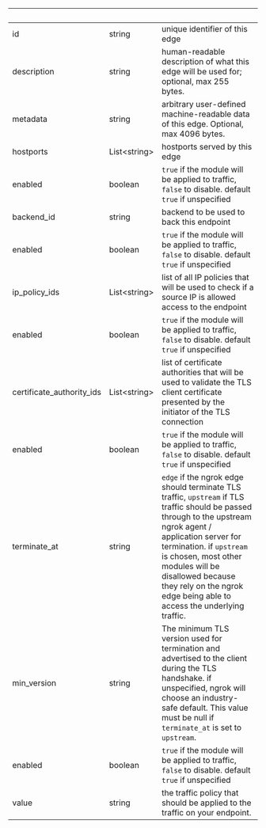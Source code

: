| &nbsp;                    | &nbsp;             | &nbsp;                                                                                                                                                                                                                                                                                                                      |
| ------------------------- | ------------------ | --------------------------------------------------------------------------------------------------------------------------------------------------------------------------------------------------------------------------------------------------------------------------------------------------------------------------- |
| id                        | string             | unique identifier of this edge                                                                                                                                                                                                                                                                                              |
| description               | string             | human-readable description of what this edge will be used for; optional, max 255 bytes.                                                                                                                                                                                                                                     |
| metadata                  | string             | arbitrary user-defined machine-readable data of this edge. Optional, max 4096 bytes.                                                                                                                                                                                                                                        |
| hostports                 | List&lt;string&gt; | hostports served by this edge                                                                                                                                                                                                                                                                                               |
| enabled                   | boolean            | `true` if the module will be applied to traffic, `false` to disable. default `true` if unspecified                                                                                                                                                                                                                          |
| backend_id                | string             | backend to be used to back this endpoint                                                                                                                                                                                                                                                                                    |
| enabled                   | boolean            | `true` if the module will be applied to traffic, `false` to disable. default `true` if unspecified                                                                                                                                                                                                                          |
| ip_policy_ids             | List&lt;string&gt; | list of all IP policies that will be used to check if a source IP is allowed access to the endpoint                                                                                                                                                                                                                         |
| enabled                   | boolean            | `true` if the module will be applied to traffic, `false` to disable. default `true` if unspecified                                                                                                                                                                                                                          |
| certificate_authority_ids | List&lt;string&gt; | list of certificate authorities that will be used to validate the TLS client certificate presented by the initiator of the TLS connection                                                                                                                                                                                   |
| enabled                   | boolean            | `true` if the module will be applied to traffic, `false` to disable. default `true` if unspecified                                                                                                                                                                                                                          |
| terminate_at              | string             | `edge` if the ngrok edge should terminate TLS traffic, `upstream` if TLS traffic should be passed through to the upstream ngrok agent / application server for termination. if `upstream` is chosen, most other modules will be disallowed because they rely on the ngrok edge being able to access the underlying traffic. |
| min_version               | string             | The minimum TLS version used for termination and advertised to the client during the TLS handshake. if unspecified, ngrok will choose an industry-safe default. This value must be null if `terminate_at` is set to `upstream`.                                                                                             |
| enabled                   | boolean            | `true` if the module will be applied to traffic, `false` to disable. default `true` if unspecified                                                                                                                                                                                                                          |
| value                     | string             | the traffic policy that should be applied to the traffic on your endpoint.                                                                                                                                                                                                                                                  |
